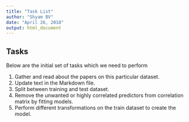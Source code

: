 ```yaml
---
title: "Task List"
author: "Shyam BV"
date: "April 26, 2018"
output: html_document
---
```


## Tasks

Below are the initial set of tasks which we need to perform

1. Gather and read about the papers on this particular dataset.
2. Update text in the Markdown file.
3. Split between training and test dataset.
4. Remove the unwanted or highly correlated predictors from correlation matrix by fitting models.
5. Perform different transformations on the train dataset to create the model.